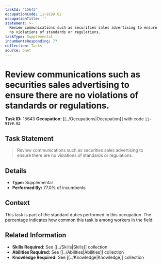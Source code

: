 ```yaml
---
taskId: '15643'
occupationCode: 11-9199.02
occupationTitle: ''
statement: >-
  Review communications such as securities sales advertising to ensure there are
  no violations of standards or regulations.
taskType: Supplemental
incumbentsResponding: 77
collection: Tasks
source: onet
---
```

# Review communications such as securities sales advertising to ensure there are no violations of standards or regulations.

**Task ID:** 15643
**Occupation:** [[../Occupations|Occupation]] with code `11-9199.02`

## Task Statement

> Review communications such as securities sales advertising to ensure there are no violations of standards or regulations.

## Details

- **Type:** Supplemental
- **Performed By:** 77.0% of incumbents

## Context

This task is part of the standard duties performed in this occupation. The percentage indicates how common this task is among workers in the field.

## Related Information

- **Skills Required:** See [[../Skills|Skills]] collection
- **Abilities Required:** See [[../Abilities|Abilities]] collection
- **Knowledge Required:** See [[../Knowledge|Knowledge]] collection
